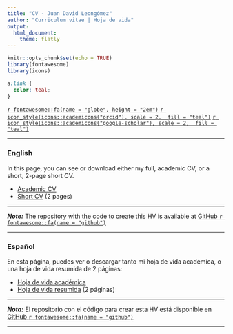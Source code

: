 ```yaml
---
title: "CV - Juan David Leongómez"
author: "Curriculum vitae | Hoja de vida"
output: 
  html_document:
    theme: flatly
---
```


```r
knitr::opts_chunk$set(echo = TRUE)
library(fontawesome)
library(icons)
```

```css
a:link {
  color: teal;
}
```

[`r fontawesome::fa(name = "globe", height = "2em")`](https://jdleongomez.info/)   [`r icon_style(icons::academicons("orcid"), scale = 2,  fill = "teal")`](https://orcid.org/0000-0002-0092-6298)   [`r icon_style(icons::academicons("google-scholar"), scale = 2,  fill = "teal")`](https://scholar.google.com/citations?user=8Q0jKHsAAAAJ)

______________________

### English

In this page, you can see or download either my full, academic CV, or a short, 2-page short CV.

* [Academic CV](https://jdleongomez.github.io/JDL_CV/CV_eng/JDL_CV_en.pdf)
* [Short CV](https://jdleongomez.github.io/JDL_CV/CV_eng_corta/JDL_shortCV_en.pdf) (2 pages)

______________________
 
***Note:*** The repository with the code to create this HV is available at [GitHub `r fontawesome::fa(name = "github")`](https://github.com/JDLeongomez/JDL_CV)

______________________

### Español

En esta página, puedes ver o descargar tanto mi hoja de vida académica, o una hoja de vida resumida de 2 páginas:

* [Hoja de vida académica](https://jdleongomez.github.io/JDL_CV/CV_esp/JDL_CV_es.pdf)
* [Hoja de vida resumida](https://jdleongomez.github.io/JDL_CV/CV_esp_corta/JDL_shortCV_es.pdf) (2 páginas) 

______________________

***Nota:*** El repositorio con el código para crear esta HV está disponible en [GitHub `r fontawesome::fa(name = "github")`](https://github.com/JDLeongomez/JDL_CV)

______________________
